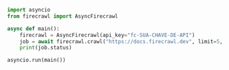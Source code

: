 ```python Python
import asyncio
from firecrawl import AsyncFirecrawl

async def main():
    firecrawl = AsyncFirecrawl(api_key="fc-SUA-CHAVE-DE-API")
    job = await firecrawl.crawl("https://docs.firecrawl.dev", limit=5, poll_interval=1, timeout=120)
    print(job.status)

asyncio.run(main())
```
